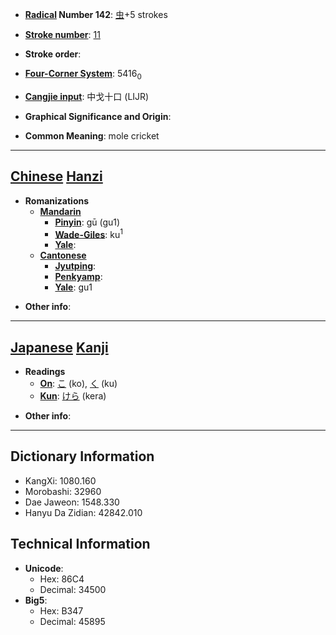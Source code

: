 * '''[[Wiktionary:Chinese radical index| Radical]] Number 142''': [[Wiktionary:Chinese radical index 虫|虫]]+5 strokes

* '''[[Wiktionary:Chinese total strokes index|Stroke number]]''': [[Wiktionary:Chinese total strokes index 11|11]]

* '''Stroke order''': 

* '''[[Wiktionary:Chinese four corner index|Four-Corner System]]''': 5416<sub>0</sub>

* '''[[Wiktionary:Chinese Cangjie index|Cangjie input]]''': 中戈十口 (LIJR)

* '''Graphical Significance and Origin''': 

* '''Common Meaning''': mole cricket

----

== [[Chinese]] [[Hanzi]] ==

* '''Romanizations'''
** '''[[Mandarin]]'''
*** '''[[Pinyin]]''': gū (gu1)
*** '''[[Wade-Giles]]''': ku<sup>1</sup>
*** '''[[Yale]]''': 
** '''[[Cantonese]]'''
*** '''[[Jyutping]]''':
*** '''[[Penkyamp]]''': 
*** '''[[Yale]]''': gu1

* '''Other info''': 

----

== [[Japanese]] [[Kanji]] ==

* '''Readings'''
** '''[[On]]''': [[こ]] (ko), [[く]] (ku)
** '''[[Kun]]''': [[けら]] (kera)

* '''Other info''':  

----

== Dictionary Information ==

* KangXi: 1080.160
* Morobashi: 32960
* Dae Jaweon: 1548.330
* Hanyu Da Zidian: 42842.010

== Technical Information ==

* '''Unicode''':
** Hex: 86C4
** Decimal: 34500
* '''Big5''':
** Hex: B347
** Decimal: 45895